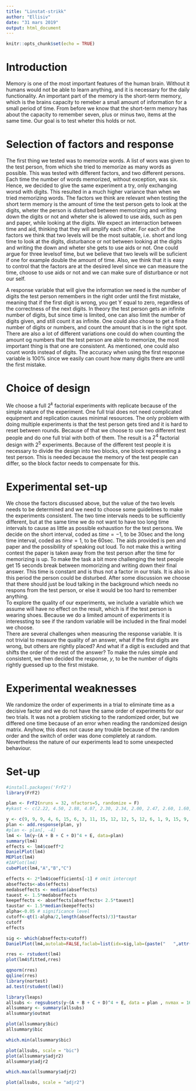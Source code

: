 ---
title: "Linstat-strikk"
author: "Ellisiv"
date: "31 mars 2019"
output: html_document
---

```{r setup, include=FALSE}
knitr::opts_chunk$set(echo = TRUE)
```

# Introduction
  Memory is one of the most important features of the human brain. Without it humans would not be able to learn anything, and it is necessary for the daily functionality. 
  An important part of the memory is the short-term memory, which is the brains capacity to remeber a small amount of information for a small period of time. From before we know that the short-term memory has about the capacity to remember seven, plus or minus two, items at the same time. Our goal is to test wheter this holds or not. 



# Selection of factors and response  
  The first thing we tested was to memorize words. A list of wors was given to the test person, from which she tried to memorize as many words as possible. This was tested with different factors, and two different persons. Each time the number of words memorized, without exception, was six. Hence, we decided to give the same experiment a try, only exchanging worsd with digits. This resulted in a much higher variance than when we tried memorizing words. 
  The factors we think are relevant when testing the short term memory is the amount of time the test person gets to look at the digits, wheter the person is disturbed between memorizing and writing down the digits or not and wheter she is allowed to use aids, such as pen and paper, while looking at the digits. 
  We expect an interraction between time and aid, thinking that they will amplify each other. For each of the factors we think that two levels will be the most suitable, i.e. short and long time to look at the digits, disturbance or not between looking at the digits and writing the down and wheter she gets to use aids or not. One could argue for three levelsof time, but we believe that two levels will be suficient if one for example double the amount of time.
  Also, we think that it is easy to control that the factors are at the desired level since we can measure the time, choose to use aids or not and we can make sure of disturbance or not our self. 

  A response variable that will give the information we need is the number of digits the test person remembers in the right order until the first mistake, meaning that if the first digit is wrong, you get Y equal to zero, regardless of the correctness of the next digits. In theory the test person gets an infinite number of digits, but since time is limited, one can also limit the number of digits given, and still count it as infinite. One could also chose to get a finite number of digits or numbers, and count the amount that is in the right spot. There are also a lot of different variations one could do when counting the amount og numbers that the test person are able to memorize, the most important thing is that one are consistent. As mentioned, one could also count words instead of digits. The accuracy when using the first response variable is 100% since we easily can count how many digits there are until the first mistake. 
  



# Choice of design 
We choose a full $2^k$ factorial experiments with replicate because of the simple nature of the experiment. One full trial does not need complicated equipment and replication causes minimal resources. The only problem with doing multiple experiments is that the test person gets tired and it is hard to reset between rounds. Because of that we choose to use two different test people and do one full trial with both of them. The result is a $2^4$ factorial design with $2^5$ experiments. Because of the different test people it is necessary to divide the design into two blocks, one block representing a test person. This is needed because the memory of the test people can differ, so the block factor needs to compensate for this. 

# Experimental set-up
We chose the factors discussed above, but the value of the two levels needs to be determined and we need to choose some guidelines to make the experiments consistent. The two time intervals needs to be sufficiently different, but at the same time we do not want to have too long time intervals to cause as little as possible exhaustion for the test persons. We decide on the short interval, coded as $time = -1$, to be $30$sec and the long time interval, coded as $time = 1$, to be $60$sec. The aids provided is pen and paper and the possibility of speaking out loud. To not make this a writing contest the paper is taken away from the test person after the time for memorizing is up. To make the task a bit more challenging the test people get 15 seconds break between momorizing and writing down their final answer. This time is constant and is thus not a factor in our trials. It is also in this period the person could be disturbed. After some discussion we choose that there should just be loud talking in the background which needs no respons from the test person, or else it would be too hard to remember anything.  
To explore the quality of our experiments, we include a variable which we assume will have no effect on the result, which is if the test person is wearing shoes. Because we do a limited amount of experiments it is interessting to see if the random variable will be included in the final model we choose.  
There are several challenges when measuring the response variable. It is not trivial to measure the quality of an answer, what if the first digits are wrong, but others are rightly placed? And what if a digit is excluded and that shifts the order of the rest of the answer? To make the rules simple and consistent, we then decided the response, $y$, to be the number of digits rightly guessed up to the first mistake. 

# Experimental weaknesses



We randomize the order of experiments in a trial to eliminate time as a decisive factor and we do not have the same order of experiments for our two trials. It was not a problem sticking to the randomized order, but we differed one time because of an error when reading the randomized design matrix. Anyhow, this does not cause any trouble because of the random order and the switch of order was done completely at random.   
Nevertheless the nature of our experiments lead to some unexpected behaviour. 

# Set-up

```{r design, include=T}
#install.packages('FrF2')
library(FrF2)

plan <- FrF2(nruns = 32, nfactors=5, randomize = F)
#ykast <- c(2.22, 4.50, 2.88, 4.07, 2.30, 2.34, 2.00, 2.47, 2.60, 1.60, 3.98, 3.38, 2.82, 2.61, 1.88, 3.20, 2.63, 2.22, 3.38, 6.00, 4.06, 1.53, 5.70, 5.30, 2.01, 1.82, 2.60, 7.0, 1.57, 3.20, 4.00, 2.49)

y <- c(9, 9, 9, 4, 6, 15, 6, 3, 11, 15, 12, 12, 5, 12, 6, 1, 9, 15, 9, 11, 12, 12, 6, 12, 12, 0.01, 9, 15, 7, 15, 6, 9)
plan <- add.response(plan, y)
#plan <- plan[, -4]
lm4 <- lm(y~(A + B + C + D)^4 + E, data=plan)
summary(lm4)
effects <- lm4$coeff*2
DanielPlot(lm4)
MEPlot(lm4)
#IAPlot(lm4)
cubePlot(lm4,"A","B","C")

effects <- 2*lm4$coefficients[-1] # omit intercept
abseffects<-abs(effects)
medabseffects <- median(abseffects)
tauest <- 1.5*medabseffects
keepeffects <- abseffects[abseffects< 2.5*tauest]
taustar <- 1.5*median(keepeffects)
alpha<-0.05 # significance level
cutoff<-qt(1-alpha/2,length(abseffects)/3)*taustar
cutoff
effects 

sig <- which(abseffects>cutoff)
DanielPlot(lm4,autolab=FALSE,faclab=list(idx=sig,lab=(paste("   ",attr(lm4$terms,"term.labels"))[sig])))

rres <- rstudent(lm4)
plot(lm4$fitted,rres)

qqnorm(rres)
qqline(rres)
library(nortest)
ad.test(rstudent(lm4))

```

```{r}
library(leaps)
allsubs <- regsubsets(y~(A + B + C + D)^4 + E, data = plan , nvmax = 16)
allsummary <- summary(allsubs)
allsummary$outmat

plot(allsummary$bic)
allsummary$bic

which.min(allsummary$bic)

plot(allsubs, scale = "bic")
plot(allsummary$adjr2)
allsummary$adjr2

which.max(allsummary$adjr2)

plot(allsubs, scale = "adjr2")

```

